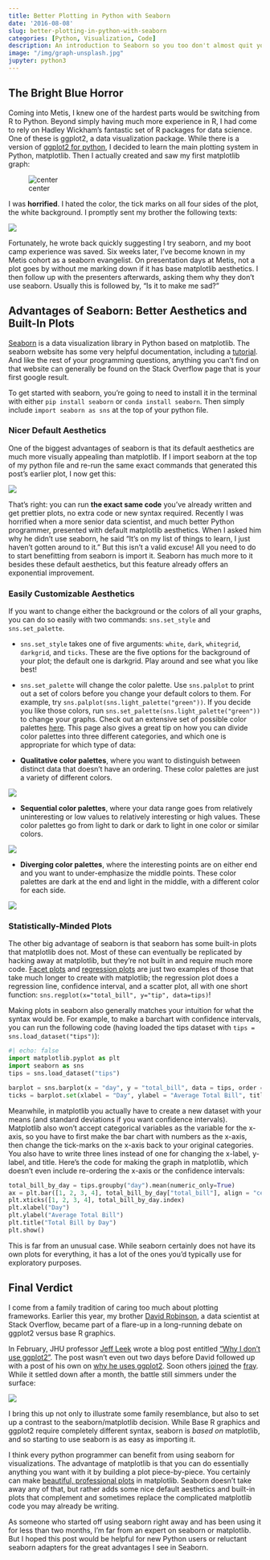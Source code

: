```yaml
---
title: Better Plotting in Python with Seaborn
date: '2016-08-08'
slug: better-plotting-in-python-with-seaborn
categories: [Python, Visualization, Code]
description: An introduction to Seaborn so you too don't almost quit your bootcamp over matplotlib.
image: "/img/graph-unsplash.jpg"
jupyter: python3
---
```


<!-- 
cover img: https://unsplash.com/photos/8N6z4yXUkwY
artist: Isaac Smith
licence: unsplash free-to-use 
-->

## The Bright Blue Horror

Coming into Metis, I knew one of the hardest parts would be switching from R to Python. Beyond simply having much more experience in R, I had come to rely on Hadley Wickham's fantastic set of R packages for data science. One of these is ggplot2, a data visualization package. While there is a version of [ggplot2 for python](http://ggplot.yhathq.com), I decided to learn the main plotting system in Python, matplotlib. Then I actually created and saw my first matplotlib graph:

![center](/img/blog_post_ugly_plot.png)

I was **horrified**. I hated the color, the tick marks on all four sides of the plot, the white background. I promptly sent my brother the following texts:

![](/img/Dave-test.png)

Fortunately, he wrote back quickly suggesting I try seaborn, and my boot camp experience was saved. Six weeks later, I've become known in my Metis cohort as a seaborn evangelist. On presentation days at Metis, not a plot goes by without me marking down if it has base matplotlib aesthetics. I then follow up with the presenters afterwards, asking them why they don't use seaborn. Usually this is followed by, "Is it to make me sad?"

## Advantages of Seaborn: Better Aesthetics and Built-In Plots

[Seaborn](https://stanford.edu/~mwaskom/software/seaborn/) is a data visualization library in Python based on matplotlib. The seaborn website has some very helpful documentation, including a [tutorial](https://stanford.edu/~mwaskom/software/seaborn/tutorial.html). And like the rest of your programming questions, anything you can't find on that website can generally be found on the Stack Overflow page that is your first google result.

To get started with seaborn, you're going to need to install it in the terminal with either `pip install seaborn` or `conda install seaborn`. Then simply include `import seaborn as sns` at the top of your python file.

### Nicer Default Aesthetics

One of the biggest advantages of seaborn is that its default aesthetics are much more visually appealing than matplotlib. If I import seaborn at the top of my python file and re-run the same exact commands that generated this post's earlier plot, I now get this:

![](/img/blog_post_pretty_plot.png)

That's right: you can run **the exact same code** you've already written and get prettier plots, no extra code or new syntax required. Recently I was horrified when a more senior data scientist, and much better Python programmer, presented with default matplotlib aesthetics. When I asked him why he didn't use seaborn, he said "It's on my list of things to learn, I just haven't gotten around to it." But this isn't a valid excuse! All you need to do to start benefitting from seaborn is import it. Seaborn has much more to it besides these default aesthetics, but this feature already offers an exponential improvement.

### Easily Customizable Aesthetics

If you want to change either the background or the colors of all your graphs, you can do so easily with two commands: `sns.set_style` and `sns.set_palette`.

-   `sns.set_style` takes one of five arguments: `white`, `dark`, `whitegrid`, `darkgrid`, and `ticks`. These are the five options for the background of your plot; the default one is darkgrid. Play around and see what you like best!

-   `sns.set_palette` will change the color palette. Use `sns.palplot` to print out a set of colors before you change your default colors to them. For example, try `sns.palplot(sns.light_palette("green"))`. If you decide you like those colors, run `sns.set_palette(sns.light_palette("green"))` to change your graphs. Check out an extensive set of possible color palettes [here](https://stanford.edu/~mwaskom/software/seaborn/tutorial/color_palettes.html). This page also gives a great tip on how you can divide color palettes into three different categories, and which one is appropriate for which type of data:

-   **Qualitative color palettes**, where you want to distinguish between distinct data that doesn't have an ordering. These color palettes are just a variety of different colors.

![](/img/qualitative_color_palette.png)

-   **Sequential color palettes**, where your data range goes from relatively uninteresting or low values to relatively interesting or high values. These color palettes go from light to dark or dark to light in one color or similar colors.

![](/img/sequential_color_palette.png)

-   **Diverging color palettes**, where the interesting points are on either end and you want to under-emphasize the middle points. These color palettes are dark at the end and light in the middle, with a different color for each side.

![](/img/divergent_color_palette.png)

### Statistically-Minded Plots

The other big advantage of seaborn is that seaborn has some built-in plots that matplotlib does not. Most of these can eventually be replicated by hacking away at matplotlib, but they're not built in and require much more code. [Facet plots](https://stanford.edu/~mwaskom/software/seaborn/generated/seaborn.FacetGrid.html) and [regression plots](https://stanford.edu/~mwaskom/software/seaborn/generated/seaborn.regplot.html) are just two examples of those that take much longer to create with matplotlib; the regression plot does a regression line, confidence interval, and a scatter plot, all with one short function: `sns.regplot(x="total_bill", y="tip", data=tips)`!

Making plots in seaborn also generally matches your intuition for what the syntax would be. For example, to make a barchart with confidence intervals, you can run the following code (having loaded the tips dataset with `tips = sns.load_dataset("tips")`):

```python
#| echo: false
import matplotlib.pyplot as plt
import seaborn as sns
tips = sns.load_dataset("tips")
```

```python
barplot = sns.barplot(x = "day", y = "total_bill", data = tips, order = ["Thur", "Fri", "Sat", "Sun"])
ticks = barplot.set(xlabel = "Day", ylabel = "Average Total Bill", title = "Total Bill by Day")
```

Meanwhile, in matplotlib you actually have to create a new dataset with your means (and standard deviations if you want confidence intervals). Matplotlib also won't accept categorical variables as the variable for the x-axis, so you have to first make the bar chart with numbers as the x-axis, then change the tick-marks on the x-axis back to your original categories. You also have to write three lines instead of one for changing the x-label, y-label, and title. Here's the code for making the graph in matplotlib, which doesn't even include re-ordering the x-axis or the confidence intervals:

```python
total_bill_by_day = tips.groupby("day").mean(numeric_only=True)
ax = plt.bar([1, 2, 3, 4], total_bill_by_day["total_bill"], align = "center")
plt.xticks([1, 2, 3, 4], total_bill_by_day.index)
plt.xlabel("Day")
plt.ylabel("Average Total Bill")
plt.title("Total Bill by Day")
plt.show()
```

This is far from an unusual case. While seaborn certainly does not have its own plots for everything, it has a lot of the ones you'd typically use for exploratory purposes.

## Final Verdict

I come from a family tradition of caring too much about plotting frameworks. Earlier this year, my brother [David Robinson](http://varianceexplained.org), a data scientist at Stack Overflow, became part of a flare-up in a long-running debate on ggplot2 versus base R graphics.

In February, JHU professor [Jeff Leek](http://jtleek.com) wrote a blog post entitled ["Why I don't use ggplot2"](http://simplystatistics.org/2016/02/11/why-i-dont-use-ggplot2/). The post wasn't even out two days before David followed up with a post of his own on [why he uses ggplot2](http://varianceexplained.org/r/why-I-use-ggplot2/). Soon others [joined](https://flowingdata.com/2016/03/22/comparing-ggplot2-and-r-base-graphics/) the [fray](https://twitter.com/bencasselman/status/712405057388601344). While it settled down after a month, the battle still simmers under the surface:

![](/img/joker_pic.png)

I bring this up not only to illustrate some family resemblance, but also to set up a contrast to the seaborn/matplotlib decision. While Base R graphics and ggplot2 require completely different syntax, seaborn is *based on* matplotlib, and so starting to use seaborn is as easy as importing it.

I think every python programmer can benefit from using seaborn for visualizations. The advantage of matplotlib is that you can do essentially anything you want with it by building a plot piece-by-piece. You certainly can make [beautiful, professional plots](http://www.randalolson.com/2014/06/28/how-to-make-beautiful-data-visualizations-in-python-with-matplotlib/) in matplotlib. Seaborn doesn't take away any of that, but rather adds some nice default aesthetics and built-in plots that complement and sometimes replace the complicated matplotlib code you may already be writing.

As someone who started off using seaborn right away and has been using it for less than two months, I'm far from an expert on seaborn or matplotlib. But I hoped this post would be helpful for new Python users or reluctant seaborn adapters for the great advantages I see in Seaborn.
